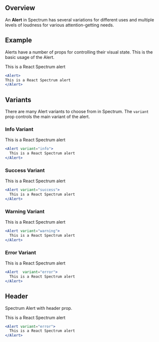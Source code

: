 
## Overview

An **Alert** in Spectrum has several variations for different uses and multiple levels of loudness for various attention-getting needs.

## Example

Alerts have a number of props for controlling their visual state. This is the basic usage of the Alert.

<Alert>
This is a React Spectrum alert
</Alert>

```jsx
<Alert>
This is a React Spectrum alert
</Alert>
```
## Variants

There are many Alert variants to choose from in Spectrum. The `variant` prop controls the main variant of the alert.

### Info Variant

<Alert variant="info">
  This is a React Spectrum alert
</Alert>

```jsx
<Alert variant="info">
  This is a React Spectrum alert
</Alert>
```

### Success Variant

<Alert variant="success">
  This is a React Spectrum alert
</Alert>

```jsx
<Alert variant="success">
  This is a React Spectrum alert
</Alert>
```
### Warning Variant

<Alert variant="warning">
  This is a React Spectrum alert
</Alert>

```jsx
<Alert variant="warning">
  This is a React Spectrum alert
</Alert>
```

### Error Variant

<Alert variant="error">
  This is a React Spectrum alert
</Alert>

```jsx
<Alert  variant="error">
  This is a React Spectrum alert
</Alert>
```

## Header
Spectrum Alert with header prop.

<Alert header="Header 1">
  This is a React Spectrum alert
</Alert>

```jsx
<Alert variant="error">
  This is a React Spectrum alert
</Alert>
```
